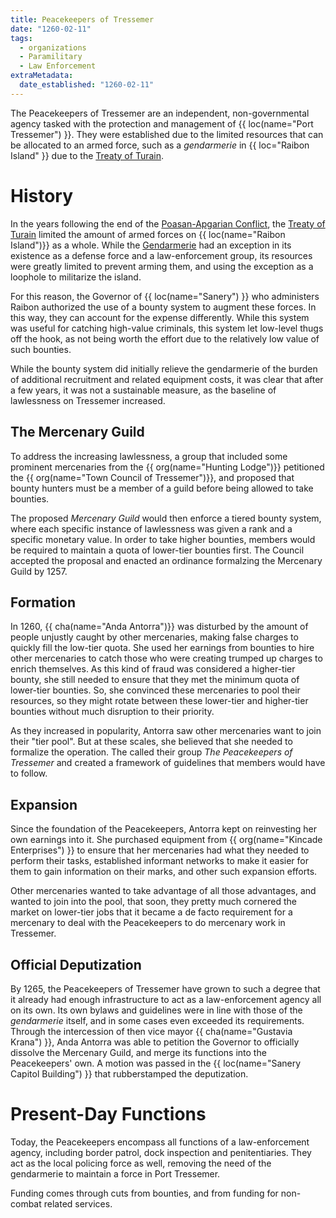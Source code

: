 ```yaml
---
title: Peacekeepers of Tressemer
date: "1260-02-11"
tags:
  - organizations
  - Paramilitary
  - Law Enforcement
extraMetadata:
  date_established: "1260-02-11"
---
```


The Peacekeepers of Tressemer are an independent, non-governmental agency tasked
with the protection and management of {{ loc(name="Port Tressemer") }}. They
were established due to the limited resources that can be allocated to an armed
force, such as a _gendarmerie_ in {{ loc="Raibon Island" }} due to the
[Treaty of Turain](../events/treaty-of-turain.mdx).

# History

In the years following the end of the
[Poasan-Apgarian Conflict](../events/poasan-apgarian-conflict/index.mdx), the
[Treaty of Turain](../events/treaty-of-turain.mdx) limited the amount of armed
forces on {{ loc(name="Raibon Island")}} as a whole. While the
[Gendarmerie](./gendarmerie-nationale.mdx) had an exception in its existence as
a defense force and a law-enforcement group, its resources were greatly limited
to prevent arming them, and using the exception as a loophole to militarize the
island.

For this reason, the Governor of {{ loc(name="Sanery") }} who administers Raibon
authorized the use of a bounty system to augment these forces. In this way, they
can account for the expense differently. While this system was useful for
catching high-value criminals, this system let low-level thugs off the hook, as
not being worth the effort due to the relatively low value of such bounties.

While the bounty system did initially relieve the gendarmerie of the burden of
additional recruitment and related equipment costs, it was clear that after a
few years, it was not a sustainable measure, as the baseline of lawlessness on
Tressemer increased.

## The Mercenary Guild

To address the increasing lawlessness, a group that included some prominent
mercenaries from the {{ org(name="Hunting Lodge")}} petitioned the
{{ org(name="Town Council of Tressemer")}}, and proposed that bounty hunters
must be a member of a guild before being allowed to take bounties.

The proposed _Mercenary Guild_ would then enforce a tiered bounty system, where
each specific instance of lawlessness was given a rank and a specific monetary
value. In order to take higher bounties, members would be required to maintain a
quota of lower-tier bounties first. The Council accepted the proposal and
enacted an ordinance formalzing the Mercenary Guild by 1257.

## Formation

In 1260, {{ cha(name="Anda Antorra")}} was disturbed by the amount of people
unjustly caught by other mercenaries, making false charges to quickly fill the
low-tier quota. She used her earnings from bounties to hire other mercenaries to
catch those who were creating trumped up charges to enrich themselves. As this
kind of fraud was considered a higher-tier bounty, she still needed to ensure
that they met the minimum quota of lower-tier bounties. So, she convinced these
mercenaries to pool their resources, so they might rotate between these
lower-tier and higher-tier bounties without much disruption to their priority.

As they increased in popularity, Antorra saw other mercenaries want to join
their "tier pool". But at these scales, she believed that she needed to
formalize the operation. The called their group _The Peacekeepers of Tressemer_
and created a framework of guidelines that members would have to follow.

## Expansion

Since the foundation of the Peacekeepers, Antorra kept on reinvesting her own
earnings into it. She purchased equipment from
{{ org(name="Kincade Enterprises") }} to ensure that her mercenaries had what
they needed to perform their tasks, established informant networks to make it
easier for them to gain information on their marks, and other such expansion
efforts.

Other mercenaries wanted to take advantage of all those advantages, and wanted
to join into the pool, that soon, they pretty much cornered the market on
lower-tier jobs that it became a de facto requirement for a mercenary to deal
with the Peacekeepers to do mercenary work in Tressemer.

## Official Deputization

By 1265, the Peacekeepers of Tressemer have grown to such a degree that it
already had enough infrastructure to act as a law-enforcement agency all on its
own. Its own bylaws and guidelines were in line with those of the _gendarmerie_
itself, and in some cases even exceeded its requirements. Through the
intercession of then vice mayor {{ cha(name="Gustavia Krana") }}, Anda Antorra
was able to petition the Governor to officially dissolve the Mercenary Guild,
and merge its functions into the Peacekeepers' own. A motion was passed in the
{{ loc(name="Sanery Capitol Building") }} that rubberstamped the deputization.

# Present-Day Functions

Today, the Peacekeepers encompass all functions of a law-enforcement agency,
including border patrol, dock inspection and penitentiaries. They act as the
local policing force as well, removing the need of the gendarmerie to maintain a
force in Port Tressemer.

Funding comes through cuts from bounties, and from funding for non-combat
related services.
